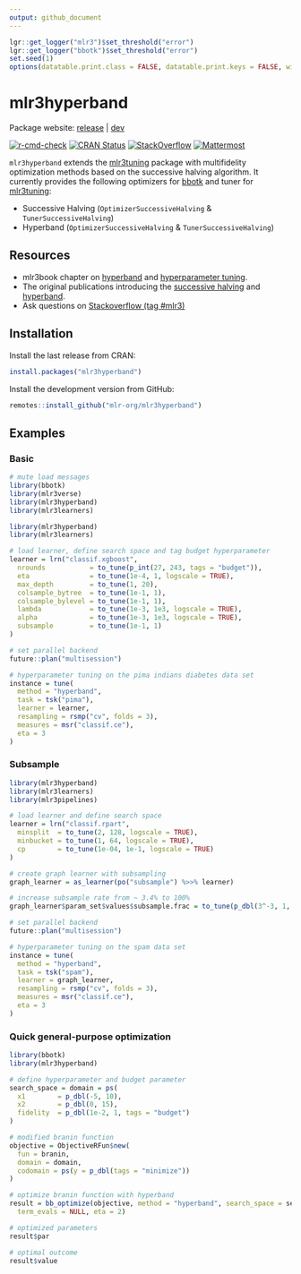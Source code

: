 ```yaml
---
output: github_document
---
```


```r
lgr::get_logger("mlr3")$set_threshold("error")
lgr::get_logger("bbotk")$set_threshold("error")
set.seed(1)
options(datatable.print.class = FALSE, datatable.print.keys = FALSE, width = 200)
```

# mlr3hyperband

Package website: [release](https://mlr3hyperband.mlr-org.com/) | [dev](https://mlr3hyperband.mlr-org.com/dev/)

<!-- badges: start -->
[![r-cmd-check](https://github.com/mlr-org/mlr3hyperband/actions/workflows/r-cmd-check.yml/badge.svg)](https://github.com/mlr-org/mlr3hyperband/actions/workflows/r-cmd-check.yml)
[![CRAN Status](https://www.r-pkg.org/badges/version-ago/mlr3hyperband)](https://cran.r-project.org/package=mlr3hyperband)
[![StackOverflow](https://img.shields.io/badge/stackoverflow-mlr3-orange.svg)](https://stackoverflow.com/questions/tagged/mlr3)
[![Mattermost](https://img.shields.io/badge/chat-mattermost-orange.svg)](https://lmmisld-lmu-stats-slds.srv.mwn.de/mlr_invite/)
<!-- badges: end -->

`mlr3hyperband` extends the [mlr3tuning](https://mlr3tuning.mlr-org.com/) package with multifidelity optimization methods based on the successive halving algorithm.
It currently provides the following optimizers for [bbotk](https://bbotk.mlr-org.com/) and tuner for [mlr3tuning](https://mlr3tuning.mlr-org.com/):

* Successive Halving (`OptimizerSuccessiveHalving` & `TunerSuccessiveHalving`)
* Hyperband (`OptimizerSuccessiveHalving` & `TunerSuccessiveHalving`)

## Resources

* mlr3book chapter on [hyperband](https://mlr3book.mlr-org.com/optimization.html#hyperband)
and [hyperparameter tuning](https://mlr3book.mlr-org.com/optimization.html#tuning).
* The original publications introducing the [successive halving](https://arxiv.org/abs/1502.07943) and
[hyperband](https://arxiv.org/abs/1603.06560).
* Ask questions on [Stackoverflow (tag #mlr3)](https://stackoverflow.com/questions/tagged/mlr3)

## Installation

Install the last release from CRAN:

```r
install.packages("mlr3hyperband")
```

Install the development version from GitHub:

```r
remotes::install_github("mlr-org/mlr3hyperband")
```

## Examples

### Basic

```r
# mute load messages
library(bbotk)
library(mlr3verse)
library(mlr3hyperband)
library(mlr3learners)
```

```r
library(mlr3hyperband)
library(mlr3learners)

# load learner, define search space and tag budget hyperparameter
learner = lrn("classif.xgboost",
  nrounds           = to_tune(p_int(27, 243, tags = "budget")),
  eta               = to_tune(1e-4, 1, logscale = TRUE),
  max_depth         = to_tune(1, 20),
  colsample_bytree  = to_tune(1e-1, 1),
  colsample_bylevel = to_tune(1e-1, 1),
  lambda            = to_tune(1e-3, 1e3, logscale = TRUE),
  alpha             = to_tune(1e-3, 1e3, logscale = TRUE),
  subsample         = to_tune(1e-1, 1)
)

# set parallel backend
future::plan("multisession")

# hyperparameter tuning on the pima indians diabetes data set
instance = tune(
  method = "hyperband",
  task = tsk("pima"),
  learner = learner,
  resampling = rsmp("cv", folds = 3),
  measures = msr("classif.ce"),
  eta = 3
)
```

### Subsample

```r
library(mlr3hyperband)
library(mlr3learners)
library(mlr3pipelines)

# load learner and define search space
learner = lrn("classif.rpart",
  minsplit  = to_tune(2, 128, logscale = TRUE),
  minbucket = to_tune(1, 64, logscale = TRUE),
  cp        = to_tune(1e-04, 1e-1, logscale = TRUE)
)

# create graph learner with subsampling
graph_learner = as_learner(po("subsample") %>>% learner)

# increase subsample rate from ~ 3.4% to 100%
graph_learner$param_set$values$subsample.frac = to_tune(p_dbl(3^-3, 1, tags = "budget"))

# set parallel backend
future::plan("multisession")

# hyperparameter tuning on the spam data set
instance = tune(
  method = "hyperband",
  task = tsk("spam"),
  learner = graph_learner,
  resampling = rsmp("cv", folds = 3),
  measures = msr("classif.ce"),
  eta = 3
)
```

### Quick general-purpose optimization

```r
library(bbotk)
library(mlr3hyperband)

# define hyperparameter and budget parameter
search_space = domain = ps(
  x1        = p_dbl(-5, 10),
  x2        = p_dbl(0, 15),
  fidelity  = p_dbl(1e-2, 1, tags = "budget")
)

# modified branin function
objective = ObjectiveRFun$new(
  fun = branin,
  domain = domain,
  codomain = ps(y = p_dbl(tags = "minimize"))
)

# optimize branin function with hyperband
result = bb_optimize(objective, method = "hyperband", search_space = search_space,
  term_evals = NULL, eta = 2)

# optimized parameters
result$par

# optimal outcome
result$value
```
